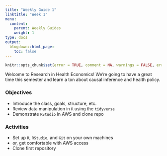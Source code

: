 ```yaml
---
title: "Weekly Guide 1"
linktitle: "Week 1"
menu:
  content:
    parent: Weekly Guides
    weight: 1
type: docs
output:
  blogdown::html_page:
    toc: false
---
```


```r
knitr::opts_chunk$set(error = TRUE, comment = NA, warnings = FALSE, errors = FALSE, messages = FALSE, tidy = FALSE, echo = FALSE)
```

Welcome to Research in Health Economics! We're going to have a great time this semester and learn a ton about causal inference and health policy.

### Objectives

- Introduce the class, goals, structure, etc.
- Review data manipulation in `R` using the `tidyverse`
- Demonstrate `RStudio` in AWS and clone repo

### Activities 

- Set up `R`, `RStudio`, and `Git` on your own machines
- or, get comfortable with AWS access
- Clone first repository

